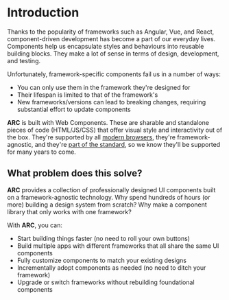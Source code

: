# Introduction

Thanks to the popularity of frameworks such as Angular, Vue, and React, component-driven development has become a part of our everyday lives. Components help us encapsulate styles and behaviours into reusable building blocks. They make a lot of sense in terms of design, development, and testing.

Unfortunately, framework-specific components fail us in a number of ways:

- You can only use them in the framework they're designed for
- Their lifespan is limited to that of the framework's
- New frameworks/versions can lead to breaking changes, requiring substantial effort to update components

**ARC** is built with Web Components. These are sharable and standalone pieces of code (HTML/JS/CSS) that offer visual style and interactivity out of the box. They're supported by all [modern browsers](https://caniuse.com/custom-elementsv1), they're framework-agnostic, and they're [part of the standard](https://developer.mozilla.org/en-US/docs/Web/Web_Components), so we know they'll be supported for many years to come.

## What problem does this solve?

**ARC** provides a collection of professionally designed UI components built on a framework-agnostic technology. Why spend hundreds of hours (or more) building a design system from scratch? Why make a component library that only works with one framework?

With **ARC**, you can:

- Start building things faster (no need to roll your own buttons)
- Build multiple apps with different frameworks that all share the same UI components
- Fully customize components to match your existing designs
- Incrementally adopt components as needed (no need to ditch your framework)
- Upgrade or switch frameworks without rebuilding foundational components

